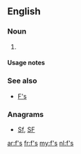 ==English==

===Noun===
{{head|en|plural}}

# {{plural of|f|lang=en}}

====Usage notes====
{{U:en:plurals of letters}}

===See also===
* [[F's]]

===Anagrams===
* [[Sf#English|Sf]], [[SF#English|SF]]

[[ar:f's]]
[[fr:f's]]
[[my:f's]]
[[nl:f's]]